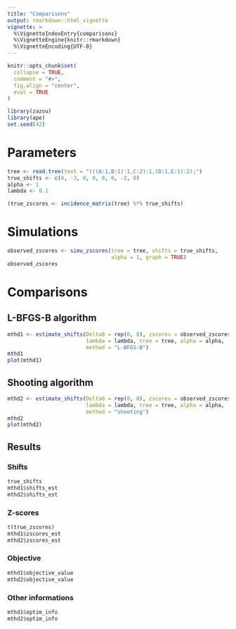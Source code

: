 ```yaml
---
title: "Comparisons"
output: rmarkdown::html_vignette
vignette: >
  %\VignetteIndexEntry{comparisons}
  %\VignetteEngine{knitr::rmarkdown}
  %\VignetteEncoding{UTF-8}
---
```


```r
knitr::opts_chunk$set(
  collapse = TRUE,
  comment = "#>", 
  fig.align = "center",
  eval = TRUE
)
```

```r
library(zazou)
library(ape)
set.seed(42)
```

# Parameters

```r
tree <- read.tree(text = "(((A:1,B:1):1,C:2):1,(D:1,E:1):2);")
true_shifts <- c(0, -3, 0, 0, 0, 0, -2, 0)
alpha <- 1
lambda <- 0.1
```

```r
(true_zscores <- incidence_matrix(tree) %*% true_shifts)
```


# Simulations

```r
observed_zscores <- simu_zscores(tree = tree, shifts = true_shifts, 
                                 alpha = 1, graph = TRUE)
observed_zscores
```


# Comparisons

## L-BFGS-B algorithm

```r
mthd1 <- estimate_shifts(Delta0 = rep(0, 8), zscores = observed_zscores, 
                         lambda = lambda, tree = tree, alpha = alpha, 
                         method = "L-BFGS-B")
mthd1
plot(mthd1)
```

## Shooting algorithm


```r
mthd2 <- estimate_shifts(Delta0 = rep(0, 8), zscores = observed_zscores, 
                         lambda = lambda, tree = tree, alpha = alpha, 
                         method = "shooting")
mthd2
plot(mthd2)
```


## Results

### Shifts

```r
true_shifts
mthd1$shifts_est
mthd2$shifts_est
```

### Z-scores

```r
t(true_zscores)
mthd1$zscores_est
mthd2$zscores_est
```

### Objective 

```r
mthd1$objective_value
mthd2$objective_value
```

### Other informations

```r
mthd1$optim_info
mthd2$optim_info
```

